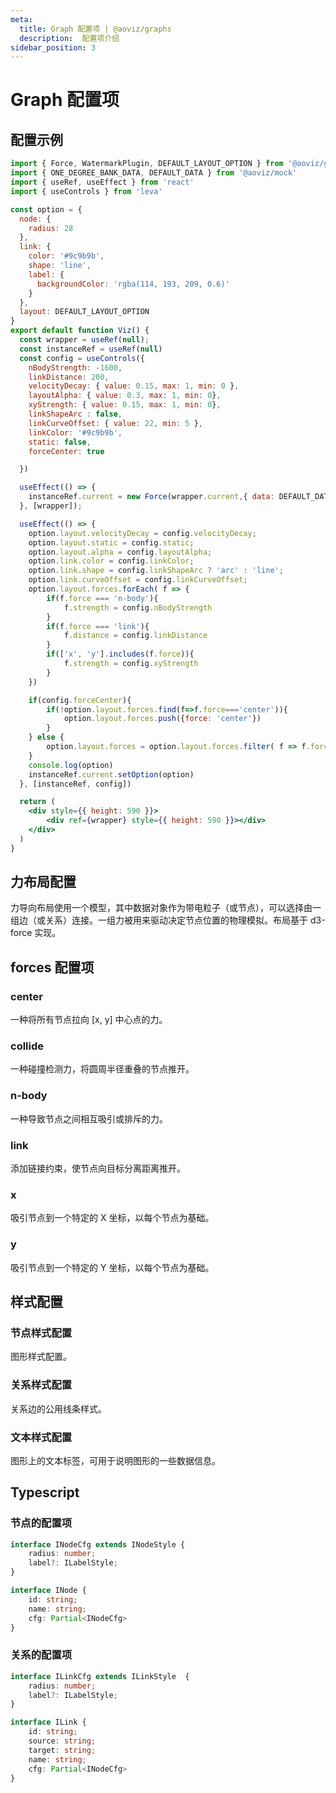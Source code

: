 ```yaml
---
meta:
  title: Graph 配置项 | @aoviz/graphs
  description:  配置项介绍
sidebar_position: 3
---
```


# Graph 配置项

## 配置示例

```jsx live=true template=maxConfigPlayground
import { Force, WatermarkPlugin, DEFAULT_LAYOUT_OPTION } from '@aoviz/graphs'
import { ONE_DEGREE_BANK_DATA, DEFAULT_DATA } from '@aoviz/mock'
import { useRef, useEffect } from 'react'
import { useControls } from 'leva'

const option = {
  node: {
    radius: 28
  },
  link: {
    color: '#9c9b9b',
    shape: 'line',
    label: {
      backgroundColor: 'rgba(114, 193, 209, 0.6)' 
    }
  },
  layout: DEFAULT_LAYOUT_OPTION
}
export default function Viz() {
  const wrapper = useRef(null);
  const instanceRef = useRef(null)
  const config = useControls({
    nBodyStrength: -1600,
    linkDistance: 200,
    velocityDecay: { value: 0.15, max: 1, min: 0 },
    layoutAlpha: { value: 0.3, max: 1, min: 0},
    xyStrength: { value: 0.15, max: 1, min: 0},
    linkShapeArc : false,
    linkCurveOffset: { value: 22, min: 5 },
    linkColor: '#9c9b9b',
    static: false,
    forceCenter: true

  })

  useEffect(() => {
    instanceRef.current = new Force(wrapper.current,{ data: DEFAULT_DATA, option });
  }, [wrapper]);

  useEffect(() => {
    option.layout.velocityDecay = config.velocityDecay;
    option.layout.static = config.static;
    option.layout.alpha = config.layoutAlpha;
    option.link.color = config.linkColor;
    option.link.shape = config.linkShapeArc ? 'arc' : 'line';
    option.link.curveOffset = config.linkCurveOffset;
    option.layout.forces.forEach( f => {
        if(f.force === 'n-body'){
            f.strength = config.nBodyStrength
        }
        if(f.force === 'link'){
            f.distance = config.linkDistance
        }
        if(['x', 'y'].includes(f.force)){
            f.strength = config.xyStrength
        }
    })

    if(config.forceCenter){
        if(!option.layout.forces.find(f=>f.force==='center')){
            option.layout.forces.push({force: 'center'})
        }
    } else {
        option.layout.forces = option.layout.forces.filter( f => f.force !== 'center')
    }
    console.log(option)
    instanceRef.current.setOption(option)
  }, [instanceRef, config])

  return (
    <div style={{ height: 590 }}>
		<div ref={wrapper} style={{ height: 590 }}></div>
	</div>
  )
}

```

## 力布局配置
力导向布局使用一个模型，其中数据对象作为带电粒子（或节点），可以选择由一组边（或关系）连接。一组力被用来驱动决定节点位置的物理模拟。布局基于 d3-force 实现。


<TablesConfiguration data={FORCE_LAYOUT_DATA} />


## forces 配置项

### center
一种将所有节点拉向 [x, y] 中心点的力。


<TablesConfiguration data={FORCE_LAYOUT_CENTER_DATA} />

### collide
一种碰撞检测力，将圆周半径重叠的节点推开。


<TablesConfiguration data={FORCE_LAYOUT_COLLIDE_DATA} />

### n-body
一种导致节点之间相互吸引或排斥的力。


<TablesConfiguration data={FORCE_LAYOUT_N_BODY_DATA} />

### link
添加链接约束，使节点向目标分离距离推开。


<TablesConfiguration data={FORCE_LAYOUT_LINK_DATA} />

### x
吸引节点到一个特定的 X 坐标，以每个节点为基础。


<TablesConfiguration data={FORCE_LAYOUT_X_DATA} />

### y
吸引节点到一个特定的 Y 坐标，以每个节点为基础。


<TablesConfiguration data={FORCE_LAYOUT_Y_DATA} />

## 样式配置

### 节点样式配置
图形样式配置。


<TablesConfiguration data={FORCE_NODE_STYLE_DATA} />

### 关系样式配置
关系边的公用线条样式。


<TablesConfiguration data={FORCE_LINK_STYLE_DATA} />

### 文本样式配置
图形上的文本标签，可用于说明图形的一些数据信息。


<TablesConfiguration data={FORCE_LABEL_STYLE_DATA} />

## Typescript

### 节点的配置项

```ts
interface INodeCfg extends INodeStyle {
    radius: number;
    label?: ILabelStyle;
}

interface INode {
    id: string;
    name: string;
    cfg: Partial<INodeCfg>
}
```

### 关系的配置项

```ts
interface ILinkCfg extends ILinkStyle  {
    radius: number;
    label?: ILabelStyle;
}

interface ILink {
    id: string;
    source: string;
    target: string;
    name: string;
    cfg: Partial<INodeCfg>
}
```



